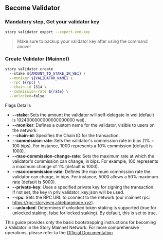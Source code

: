 ## Become Validator

### Mandatory step, Get your validator key
```bash
story validator export --export-evm-key
```
> Make sure to backup your validator key after using the command above!

### Create Validator (Mainnet)
```bash
story validator create 
  --stake ${AMOUNT_TO_STAKE_IN_WEI} \
  --moniker ${VALIDATOR_NAME} \
  --rpc ${rpc} \
  --chain-id 1514 \
  --commission-rate ${rate} \
  --unlocked=false
```
Flags Details
- **--stake**: Sets the amount the validator will self-delegate in wei (default is 1024000000000000000000 wei).
- **--moniker**: Defines a custom name for the validator, visible to users on the network.
- **--chain-id**: Specifies the Chain ID for the transaction. 
- **--commission-rate**: Sets the validator's commission rate in bips (1% = 100 bips). For instance, 1000 represents a 10% commission (default is 1000).
- **--max-commission-change-rate**: Sets the maximum rate at which the validator's commission can change, in bips. For example, 100 represents a maximum change of 1% (default is 1000).
- **--max-commission-rate**: Defines the maximum commission rate the validator can charge, in bips. For instance, 5000 allows a 50% maximum rate (default is 5000).
- **--private-key**: Uses a specified private key for signing the transaction. If not set, the key in priv_validator_key.json will be used.
- **--rpc**: Sets the RPC URL to connect to the network (our mainnet rpc: https://rpc-storyevm.aldebaranode.xyz).
- **--unlocked**: Determines if unlocked token staking is supported (true for unlocked staking, false for locked staking). By default, this is set to true.

This guide provides only the basic bootstrapping instructions for becoming a Validator in the Story Mainnet Network. For more comprehensive operations, please refer to the [Official Documentation](https://docs.story.foundation/docs/validator-operations)